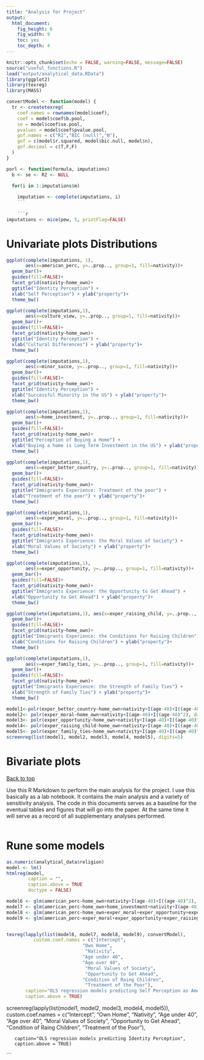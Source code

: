 ```yaml
---
title: "Analysis for Project"
output: 
  html_document: 
    fig_height: 6
    fig_width: 9
    toc: yes
    toc_depth: 4
---
```


```r
knitr::opts_chunk$set(echo = FALSE, warning=FALSE, message=FALSE)
source("useful_functions.R")
load("output/analytical_data.RData")
library(ggplot2)
library(texreg)
library(MASS)

convertModel <- function(model) {
  tr <- createtexreg(
    coef.names = rownames(model$coef), 
    coef = model$coef$b.pool, 
    se = model$coef$se.pool, 
    pvalues = model$coef$pvalue.pool,
    gof.names = c("R2","BIC (null)","N"), 
    gof = c(model$r.squared, model$bic.null, model$n), 
    gof.decimal = c(T,F,F)
  )
}

```


```r
porl <- function(formula, imputations) 
  b <- se <- R2 <- NULL
  
  for(i in 1:imputations$m) 

    imputation <- complete(imputations, i)
    ```
    
    ```r
imputations <- mice(pew, 5, printFlag=FALSE)
```

# Univariate plots Distributions
```r
ggplot(complete(imputations, 1), 
       aes(x=american_perc, y=..prop.., group=1, fill=nativity))+
  geom_bar()+
  guides(fill=FALSE)+
  facet_grid(nativity~home_own)+
  ggtitle("Identity Perception") +
  xlab("Self Perception") + ylab("property")+
  theme_bw()
```

```r
ggplot(complete(imputations,1),
       aes(x=culture_view, y=..prop.., group=1, fill=nativity))+
  geom_bar()+
  guides(fill=FALSE)+
  facet_grid(nativity~home_own)+
  ggtitle("Identity Perception") +
  xlab("Cultural Differences") + ylab("property")+
  theme_bw()
```



```r
ggplot(complete(imputations,1),
       aes(x=minor_succe, y=..prop.., group=1, fill=nativity))+
  geom_bar()+
  guides(fill=FALSE)+
  facet_grid(nativity~home_own)+
  ggtitle("Identity Perception") +
  xlab("Successful Minority in the US") + ylab("property")+
  theme_bw()
```

```r
ggplot(complete(imputations,1),
       aes(x=home_investment, y=..prop.., group=1, fill=nativity))+
  geom_bar()+
  guides(fill=FALSE)+
  facet_grid(nativity~home_own)+
  ggtitle("Perception of Buying a Home") +
  xlab("Buying a home is Long Term Investment in the US") + ylab("property")+
  theme_bw()
```

```r
ggplot(complete(imputations,1),
       aes(x=exper_better_country, y=..prop.., group=1, fill=nativity))+
  geom_bar()+
  guides(fill=FALSE)+
  facet_grid(nativity~home_own)+
  ggtitle("Immigrants Experience: Treatment of the poor") +
  xlab("Treatment of the poor") + ylab("property")+
  theme_bw()
```

```r
ggplot(complete(imputations,1),
       aes(x=exper_moral, y=..prop.., group=1, fill=nativity))+
  geom_bar()+
  guides(fill=FALSE)+
  facet_grid(nativity~home_own)+
  ggtitle("Immigrants Experience: the Moral Values of Society") +
  xlab("Moral Values of Society") + ylab("property")+
  theme_bw()
```

```r
ggplot(complete(imputations,1),
       aes(x=exper_opportunity, y=..prop.., group=1, fill=nativity))+
  geom_bar()+
  guides(fill=FALSE)+
  facet_grid(nativity~home_own)+
  ggtitle("Immigrants Experience: the Opportunity to Get Ahead") +
  xlab("Opportunity to Get Ahead") + ylab("property")+
  theme_bw()
```



```r
ggplot(complete(imputations,1), aes(x=exper_raising_child, y=..prop.., group=1, fill=nativity))+
  geom_bar()+
  guides(fill=FALSE)+
  facet_grid(nativity~home_own)+
  ggtitle("Immigrants Experience: the Conditions for Raising Children") +
  xlab("Conditions for Raising Children") + ylab("property")+
  theme_bw()
```

```r
ggplot(complete(imputations,1),
       aes(x=exper_family_ties, y=..prop.., group=1, fill=nativity))+
  geom_bar()+
  guides(fill=FALSE)+
  facet_grid(nativity~home_own)+
  ggtitle("Immigrants Experience: the Strength of Family Ties") +
  xlab("Strength of Family Ties") + ylab("property")+
  theme_bw()
```

```r
model1<-polr(exper_better_country~home_own+nativity+I(age-40)+I((age-40)^2), data=imputation)
model2<- polr(exper_moral~home_own+nativity+I(age-40)+I((age-40)^2), data=imputation)
model3<- polr(exper_opportunity~home_own+nativity+I(age-40)+I((age-40)^2), data=imputation)
model4<- polr(exper_raising_child~home_own+nativity+I(age-40)+I((age-40)^2), data=imputation)
model5<- polr(exper_family_ties~home_own+nativity+I(age-40)+I((age-40)^2), data=imputation)
screenreg(list(model1, model2, model3, model4, model5), digits=5)

```

# Bivariate plots
<a href="#top">Back to top</a>

Use this R Markdown to perform the main analysis for the project. I use this basically as a lab notebook. It contains the main analysis and a variety of sensitivity analysis. The code in this documents serves as a baseline for the eventual tables and figures that will go into the paper. At the same time it will serve as a record of all supplementary analyses performed. 

```r
```
# Rune some models
```r
as.numeric(analytical_data$religion)
model <- lm()
htmlreg(model, 
        caption = "",
        caption.above = TRUE
        doctype = FALSE)
```

```r
model6 <- glm(american_perc~home_own+nativity+I(age-40)+I((age-40)^2), imputations)
model7 <- glm(american_perc~home_own+home_investment+nativity+I(age-40)+I((age-40)^2), imputations)
model8 <- glm(american_perc~home_own+exper_moral+exper_opportunity+exper_raising_child+exper_better_country+home_investment+nativity+I(age-40)+I((age-40)^2), imputations)
model9 <- glm(american_perc~exper_moral+exper_opportunity+exper_raising_child+exper_better_country+home_investment+nativity+I(age-40)+I((age-40)^2), imputations)


texreg(lapply(list(model6, model7, model8, model9), convertModel),
          custom.coef.names = c("Intercept",
                            "Own Home",
                             "Nativity",
                            "Age under 40",
                            "Age over 40",
                             "Moral Values of Society",
                             "Opportunity to Get Ahead",
                            "Condition of Raing Children",
                             "Treatment of the Poor"),
       caption="OLS regression models predicting Self Perception as American",
       caption.above = TRUE)

```



screenreg(lapply(list(model1, model2, model3, model4, model5)),
       custom.coef.names = c("Intercept",
                            "Own Home",
                             "Nativity",
                            "Age under 40",
                            "Age over 40",
                             "Moral Values of Society",
                             "Opportunity to Get Ahead",
                            "Condition of Raing Children",
                             "Treatment of the Poor"),
   
              
       caption="OLS regression models predicting Identity Perception",
       caption.above = TRUE)

```

